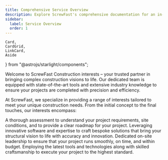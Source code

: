 ```yaml
---
title: Comprehensive Service Overview
description: Explore ScrewFast's comprehensive documentation for an in-depth look at our premium tools and construction interests. 
sidebar:
  label: Service Overview
  order: 1
---
```


    Card,
    CardGrid,
    LinkCard,
    Aside
} from "@astrojs/starlight/components";

Welcome to ScrewFast Construction interests – your trusted partner in bringing complex construction visions to life. Our dedicated team is equipped with state-of-the-art tools and extensive industry knowledge to ensure your projects are completed with precision and efficiency.

At ScrewFast, we specialize in providing a range of interests tailored to meet your unique construction needs. From the initial concept to the final touches, our interests encompass:

<CardGrid stagger>

  <Card title="Pre-construction Consultations" icon="star">
    A thorough assessment to understand your project requirements, site conditions, and to provide a clear roadmap for your project.
  </Card>

  <Card title="Design and Engineering" icon="star">
    Leveraging innovative software and expertise to craft bespoke solutions that bring your structural vision to life with accuracy and innovation.
  </Card>

   <Card title="Project Management" icon="star">
    Dedicated on-site leadership to ensure that your project runs smoothly, on time, and within budget.
  </Card>

   <Card title="Construction and Installation" icon="star">
    Employing the latest tools and technologies along with skilled craftsmanship to execute your project to the highest standard.
  </Card>
</CardGrid>